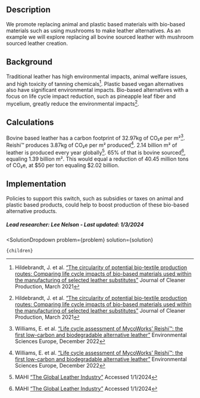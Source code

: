 

## Description
We promote replacing animal and plastic based materials with bio-based materials such as using mushrooms to make leather alternatives. As an example we will explore replacing all bovine sourced leather with mushroom sourced leather creation.

## Background
Traditional leather has high environmental impacts, animal welfare issues, and high toxicity of tanning chemicals[^”1”]. Plastic based vegan alternatives also have significant environmental impacts. Bio-based alternatives with a focus on life cycle impact reduction, such as pineapple leaf fiber and mycelium, greatly reduce the environmental impacts[^”1”].

## Calculations
Bovine based leather has a carbon footprint of 32.97kg of CO₂e per m²[^”2”]. Reishi™ produces 3.87kg of CO₂e per m² produced[^”2”]. 2.14 billion m² of leather is produced every year globally[^”3”]. 65% of that is bovine sourced[^”3”], equaling 1.39 billion m². This would equal a reduction of 40.45 million tons of CO₂e, at $50 per ton equaling $2.02 billion.

## Implementation
Policies to support this switch, such as subsidies or taxes on animal and plastic based products, could help to boost production of these bio-based alternative products.

##### Lead researcher: Lee Nelson - Last updated: 1/3/2024

[^”1”]: Hildebrandt, J. et al. [“The circularity of potential bio-textile production routes: Comparing life cycle impacts of bio-based materials used within the manufacturing of selected leather substitutes”](https://doi.org/10.1016/j.jclepro.2020.125470) Journal of Cleaner Production, March 2021

[^”2”]: Williams, E. et al. [“Life cycle assessment of MycoWorks’ Reishi™: the first low-carbon and biodegradable alternative leather”](https://link.springer.com/article/10.1186/s12302-022-00689-x) Environmental Sciences Europe, December 2022

[^”3”]: MAHI [“The Global Leather Industry”](https://mahileather.com/blogs/news/the-global-leather-industry) Accessed 1/1/2024


  <SolutionDropdown 
    problem={problem} 
    solution={solution}
  >
    {children}
  </SolutionDropdown>
